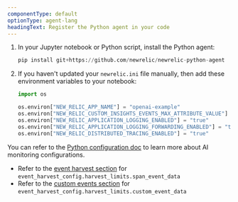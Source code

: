 ```yaml
---
componentType: default
optionType: agent-lang
headingText: Register the Python agent in your code
---
```


1. In your Jupyter notebook or Python script, install the Python agent:

   ```python
   pip install git+https://github.com/newrelic/newrelic-python-agent
   ```

2. If you haven't updated your `newrelic.ini` file manually, then add these environment variables to your notebook:

   ```python
   import os

   os.environ["NEW_RELIC_APP_NAME"] = "openai-example"
   os.environ["NEW_RELIC_CUSTOM_INSIGHTS_EVENTS_MAX_ATTRIBUTE_VALUE"] = "100000"
   os.environ["NEW_RELIC_APPLICATION_LOGGING_ENABLED"] = "true"
   os.environ["NEW_RELIC_APPLICATION_LOGGING_FORWARDING_ENABLED"] = "true"
   os.environ["NEW_RELIC_DISTRIBUTED_TRACING_ENABLED"] = "true"
   ```

You can refer to the [Python configuration doc](/docs/apm/agents/python-agent/configuration/python-agent-configuration/#ai-monitoring) to learn more about AI monitoring configurations.

* Refer to the [event harvest section](/docs/apm/agents/python-agent/configuration/python-agent-configuration/#harvest-limits-span-event-data) for `event_harvest_config.harvest_limits.span_event_data`
* Refer to the [custom events section](/docs/apm/agents/python-agent/configuration/python-agent-configuration/#harvest-limits-custom-event-data)  for `event_harvest_config.harvest_limits.custom_event_data`
